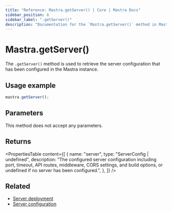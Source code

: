 ```yaml
---
title: "Reference: Mastra.getServer() | Core | Mastra Docs"
sidebar_position: 8
sidebar_label: ".getServer()"
description: "Documentation for the `Mastra.getServer()` method in Mastra, which retrieves the configured server configuration."
---
```


# Mastra.getServer()

The `.getServer()` method is used to retrieve the server configuration that has been configured in the Mastra instance.

## Usage example

```typescript copy
mastra.getServer();
```

## Parameters

This method does not accept any parameters.

## Returns

<PropertiesTable
  content={[
    {
      name: "server",
      type: "ServerConfig | undefined",
      description: "The configured server configuration including port, timeout, API routes, middleware, CORS settings, and build options, or undefined if no server has been configured.",
    },
  ]}
/>

## Related

- [Server deployment](/deployment/server-deployment)
- [Server configuration](/server-db/custom-api-routes)
